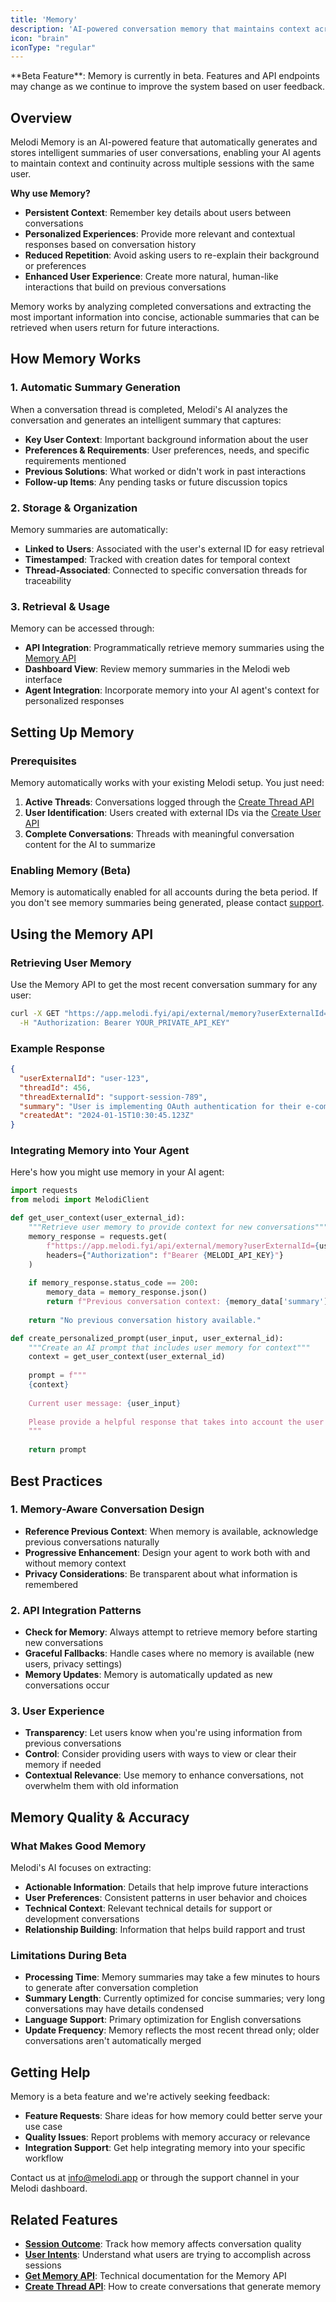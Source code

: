 ```yaml
---
title: 'Memory'
description: 'AI-powered conversation memory that maintains context across user sessions'
icon: "brain"
iconType: "regular"
---
```


<Warning>
**Beta Feature**: Memory is currently in beta. Features and API endpoints may change as we continue to improve the system based on user feedback.
</Warning>

## Overview

Melodi Memory is an AI-powered feature that automatically generates and stores intelligent summaries of user conversations, enabling your AI agents to maintain context and continuity across multiple sessions with the same user.

**Why use Memory?**

- **Persistent Context**: Remember key details about users between conversations
- **Personalized Experiences**: Provide more relevant and contextual responses based on conversation history
- **Reduced Repetition**: Avoid asking users to re-explain their background or preferences
- **Enhanced User Experience**: Create more natural, human-like interactions that build on previous conversations

Memory works by analyzing completed conversations and extracting the most important information into concise, actionable summaries that can be retrieved when users return for future interactions.

## How Memory Works

### 1. Automatic Summary Generation

When a conversation thread is completed, Melodi's AI analyzes the conversation and generates an intelligent summary that captures:

- **Key User Context**: Important background information about the user
- **Preferences & Requirements**: User preferences, needs, and specific requirements mentioned
- **Previous Solutions**: What worked or didn't work in past interactions
- **Follow-up Items**: Any pending tasks or future discussion topics

### 2. Storage & Organization

Memory summaries are automatically:
- **Linked to Users**: Associated with the user's external ID for easy retrieval
- **Timestamped**: Tracked with creation dates for temporal context
- **Thread-Associated**: Connected to specific conversation threads for traceability

### 3. Retrieval & Usage

Memory can be accessed through:
- **API Integration**: Programmatically retrieve memory summaries using the [Memory API](/api-reference/get-memory)
- **Dashboard View**: Review memory summaries in the Melodi web interface
- **Agent Integration**: Incorporate memory into your AI agent's context for personalized responses

## Setting Up Memory

### Prerequisites

Memory automatically works with your existing Melodi setup. You just need:

1. **Active Threads**: Conversations logged through the [Create Thread API](/api-reference/create-thread)
2. **User Identification**: Users created with external IDs via the [Create User API](/api-reference/create-user)
3. **Complete Conversations**: Threads with meaningful conversation content for the AI to summarize

### Enabling Memory (Beta)

Memory is automatically enabled for all accounts during the beta period. If you don't see memory summaries being generated, please contact [support](mailto:info@melodi.app).

## Using the Memory API

### Retrieving User Memory

Use the Memory API to get the most recent conversation summary for any user:

```bash
curl -X GET "https://app.melodi.fyi/api/external/memory?userExternalId=user-123" \
  -H "Authorization: Bearer YOUR_PRIVATE_API_KEY"
```

### Example Response

```json
{
  "userExternalId": "user-123",
  "threadId": 456,
  "threadExternalId": "support-session-789",
  "summary": "User is implementing OAuth authentication for their e-commerce platform. They're using Node.js with Express and need help with session management. Previous discussion covered JWT token security and they decided to use refresh tokens for better security.",
  "createdAt": "2024-01-15T10:30:45.123Z"
}
```

### Integrating Memory into Your Agent

Here's how you might use memory in your AI agent:

```python
import requests
from melodi import MelodiClient

def get_user_context(user_external_id):
    """Retrieve user memory to provide context for new conversations"""
    memory_response = requests.get(
        f"https://app.melodi.fyi/api/external/memory?userExternalId={user_external_id}",
        headers={"Authorization": f"Bearer {MELODI_API_KEY}"}
    )
    
    if memory_response.status_code == 200:
        memory_data = memory_response.json()
        return f"Previous conversation context: {memory_data['summary']}"
    
    return "No previous conversation history available."

def create_personalized_prompt(user_input, user_external_id):
    """Create an AI prompt that includes user memory for context"""
    context = get_user_context(user_external_id)
    
    prompt = f"""
    {context}
    
    Current user message: {user_input}
    
    Please provide a helpful response that takes into account the user's previous conversation history.
    """
    
    return prompt
```

## Best Practices

### 1. Memory-Aware Conversation Design

- **Reference Previous Context**: When memory is available, acknowledge previous conversations naturally
- **Progressive Enhancement**: Design your agent to work both with and without memory context
- **Privacy Considerations**: Be transparent about what information is remembered

### 2. API Integration Patterns

- **Check for Memory**: Always attempt to retrieve memory before starting new conversations
- **Graceful Fallbacks**: Handle cases where no memory is available (new users, privacy settings)
- **Memory Updates**: Memory is automatically updated as new conversations occur

### 3. User Experience

- **Transparency**: Let users know when you're using information from previous conversations
- **Control**: Consider providing users with ways to view or clear their memory if needed
- **Contextual Relevance**: Use memory to enhance conversations, not overwhelm them with old information

## Memory Quality & Accuracy

### What Makes Good Memory

Melodi's AI focuses on extracting:
- **Actionable Information**: Details that help improve future interactions
- **User Preferences**: Consistent patterns in user behavior and choices
- **Technical Context**: Relevant technical details for support or development conversations
- **Relationship Building**: Information that helps build rapport and trust

### Limitations During Beta

- **Processing Time**: Memory summaries may take a few minutes to hours to generate after conversation completion
- **Summary Length**: Currently optimized for concise summaries; very long conversations may have details condensed
- **Language Support**: Primary optimization for English conversations
- **Update Frequency**: Memory reflects the most recent thread only; older conversations aren't automatically merged

## Getting Help

Memory is a beta feature and we're actively seeking feedback:

- **Feature Requests**: Share ideas for how memory could better serve your use case
- **Quality Issues**: Report problems with memory accuracy or relevance
- **Integration Support**: Get help integrating memory into your specific workflow

Contact us at [info@melodi.app](mailto:info@melodi.app) or through the support channel in your Melodi dashboard.

## Related Features

- **[Session Outcome](./session-outcome)**: Track how memory affects conversation quality
- **[User Intents](./user-intents)**: Understand what users are trying to accomplish across sessions
- **[Get Memory API](/api-reference/get-memory)**: Technical documentation for the Memory API
- **[Create Thread API](/api-reference/create-thread)**: How to create conversations that generate memory 